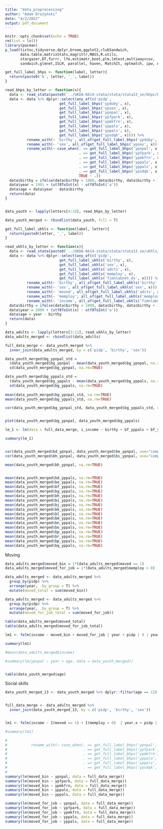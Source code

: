 ```yaml
---
title: "data_preprocessing"
author: "Adam Drożyński"
date: "4/2/2022"
output: pdf_document
---
```


```r
knitr::opts_chunk$set(echo = TRUE)
rm(list = ls())
library(pacman)
p_load(tictoc,tidyverse,dplyr,broom,ggplot2,clubSandwich,
       data.table,matrixStats,magrittr,MASS,R.utils,
       stargazer,DT,furrr, lfe,estimatr,boot,plm,lmtest,multiwayvcov,
       sandwich,glmnet,ISLR, parallel, haven, MatchIt, optmatch, ipw, AER, rdd)
```


```r
get_full_label_bhps <- function(label, letter){
  return(paste0('b', letter, '_', label))
}

read_bhps_by_letter <- function(x){
  data <- read_stata(paste0('../UKDA-6614-stata/stata/stata13_se/bhps/b', x, '_youth.dta'))
  data <- data %>% dplyr::select(any_of(c('pidp', 
                         get_full_label_bhps('ypdoby', x),
                         get_full_label_bhps('ypsex', x),
                         get_full_label_bhps('ypnpal', x),
                         get_full_label_bhps('ypfpark', x),
                         get_full_label_bhps('ypmkfrn', x),
                         get_full_label_bhps('yppalo', x),
                         get_full_label_bhps('yppals', x),
                         get_full_label_bhps('ypsdqk', x)))) %>% 
          rename_with(~ 'birthy', all_of(get_full_label_bhps('ypdoby', x))) %>% 
          rename_with(~ 'sex', all_of(get_full_label_bhps('ypsex', x))) %>%
          rename_with(~ case_when(. == get_full_label_bhps('ypnpal', x) ~ 'ypnpal', 
                                  . == get_full_label_bhps('ypfpark', x) ~ 'ypfpark', 
                                  . == get_full_label_bhps('ypmkfrn', x) ~ 'ypmkfrn', 
                                  . == get_full_label_bhps('yppalo', x) ~ 'yppalo', 
                                  . == get_full_label_bhps('yppals', x) ~ 'yppals',
                                  . == get_full_label_bhps('ypsdqk', x) ~ 'ypsdqk',
                                  TRUE ~ .))
  data$birthy = ifelse(data$birthy > 1000, data$birthy, data$birthy + 1900)
  data$year = 1991 + (utf8ToInt(x) - utf8ToInt('a'))
  data$age = data$year - data$birthy
  return(data)
}


data_youth <- lapply(letters[4:18], read_bhps_by_letter)

data_youth_merged <- rbindlist(data_youth, fill = T)
```

```r
get_full_label_ukhls <- function(label, letter){
  return(paste0(letter, '_', label))
}

read_ukhls_by_letter <- function(x){
  data <- read_stata(paste0('../UKDA-6614-stata/stata/stata13_se/ukhls/', x, '_indresp.dta'))
  data <- data %>% dplyr::select(any_of(c('pidp', 
                         get_full_label_ukhls('birthy', x),
                         get_full_label_ukhls('sex', x),
                         get_full_label_ukhls('adcts', x),
                         get_full_label_ukhls('memploy', x),
                         get_full_label_ukhls('fimnlabnet_dv', x)))) %>% 
          rename_with(~ 'birthy', all_of(get_full_label_ukhls('birthy', x))) %>% 
          rename_with(~ 'sex', all_of(get_full_label_ukhls('sex', x))) %>%
          rename_with(~ 'moved', all_of(get_full_label_ukhls('adcts', x))) %>%
          rename_with(~ 'memploy', all_of(get_full_label_ukhls('memploy', x))) %>%
          rename_with(~ 'income', all_of(get_full_label_ukhls('fimnlabnet_dv', x)))
  data$birthy = ifelse(data$birthy > 1000, data$birthy, data$birthy + 1900)
  data$year = 2009 + (utf8ToInt(x) - utf8ToInt('a'))
  data$age = year - birthy
  return(data)
}

data_adults <- lapply(letters[3:11], read_ukhls_by_letter)
data_adults_merged <- rbindlist(data_adults)
```

```r
full_data_merge <- data_youth_merged %>% 
  inner_join(data_adults_merged, by = c('pidp', 'birthy', 'sex'))
```

```r
data_youth_merged$bg_ypnpal_std = 
  (data_youth_merged$bg_ypnpal - mean(data_youth_merged$bg_ypnpal, na.rm=TRUE))/
  sd(data_youth_merged$bg_ypnpal, na.rm=TRUE)

data_youth_merged$bg_yppals_std = 
  (data_youth_merged$bg_yppals - mean(data_youth_merged$bg_yppals, na.rm=TRUE))/
  sd(data_youth_merged$bg_yppals, na.rm=TRUE)
  
mean(data_youth_merged$bg_ypnpal_std, na.rm=TRUE)
mean(data_youth_merged$bg_yppals_std, na.rm=TRUE)

cor(data_youth_merged$bg_ypnpal_std, data_youth_merged$bg_yppals_std, use="complete.obs")


plot(data_youth_merged$bg_ypnpal, data_youth_merged$bg_yppals)
```

```r
lm_1 <- lm(data = full_data_merge, i_income ~ birthy + bf_yppals + bf_ypnpal + bg_yppals + bg_ypnpal + bh_yppals + bh_ypnpal + bi_yppals + bi_ypnpal)

summary(lm_1)



```

```r


cor(data_youth_merged$bd_ypnpal, data_youth_merged$be_ypnpal, use="complete.obs")
cor(data_youth_merged$bh_ypnpal, data_youth_merged$bi_ypnpal, use="complete.obs")

mean(data_youth_merged$bh_ypnpal, na.rm=TRUE)


mean(data_youth_merged$bd_yppals, na.rm=TRUE)
mean(data_youth_merged$be_yppals, na.rm=TRUE)
mean(data_youth_merged$bf_yppals, na.rm=TRUE)
mean(data_youth_merged$bg_yppals, na.rm=TRUE)
mean(data_youth_merged$bh_yppals, na.rm=TRUE)
mean(data_youth_merged$bi_yppals, na.rm=TRUE)
mean(data_youth_merged$bj_yppals, na.rm=TRUE)
mean(data_youth_merged$bk_yppals, na.rm=TRUE)
mean(data_youth_merged$bl_yppals, na.rm=TRUE)
mean(data_youth_merged$bm_yppals, na.rm=TRUE)
mean(data_youth_merged$bn_yppals, na.rm=TRUE)
mean(data_youth_merged$bo_yppals, na.rm=TRUE)
mean(data_youth_merged$bp_yppals, na.rm=TRUE)
mean(data_youth_merged$br_yppals, na.rm=TRUE)
mean(data_youth_merged$bp_yppals, na.rm=TRUE)
mean(data_youth_merged$bq_yppals, na.rm=TRUE)


```

Moving
```r
data_adults_merged$moved_bin = 1*(data_adults_merged$moved == 1)
data_adults_merged$moved_for_job = 1*(data_adults_merged$memploy > 0)

data_adults_merged <- data_adults_merged %>% 
  group_by(pidp) %>% 
  arrange(year, .by_group = T) %>%
  mutate(moved_total = sum(moved_bin))

data_adults_merged <- data_adults_merged %>% 
  group_by(pidp) %>% 
  arrange(year, .by_group = T) %>%
  mutate(moved_for_job_total = sum(moved_for_job))

table(data_adults_merged$moved_total)
table(data_adults_merged$moved_for_job_total)

lm1 <- felm(income ~ moved_bin + moved_for_job | year + pidp | 0 | year, data = data_adults_merged)

summary(lm1)

#mean(data_adults_merged$income)

#summary(lm(ypnpal ~ year + age, data = data_youth_merged))


table(data_youth_merged$age)
```

Social skills
```r
data_youth_merged_13 <- data_youth_merged %>% dplyr::filter(age == 12)


full_data_merge <- data_adults_merged %>% 
  inner_join(data_youth_merged_13, by = c('pidp', 'birthy', 'sex'))


lm1 <- felm(income ~ I(moved == 1) + I(memploy > 0)  | year.x + pidp | 0 | year.x, data = full_data_merge)

#summary(lm1)

# 
#           rename_with(~ case_when(. == get_full_label_bhps('ypnpal', x) ~ 'ypnpal', 
#                                   . == get_full_label_bhps('ypfpark', x) ~ 'ypfpark', 
#                                   . == get_full_label_bhps('ypmkfrn', x) ~ 'ypmkfrn', 
#                                   . == get_full_label_bhps('yppalo', x) ~ 'yppalo', 
#                                   . == get_full_label_bhps('yppals', x) ~ 'yppals',
#                                   . == get_full_label_bhps('ypsdqk', x) ~ 'ypsdqk',
#                                   
summary(lm(moved_bin ~ ypnpal, data = full_data_merge))
summary(lm(moved_bin ~ ypfpark, data = full_data_merge))
summary(lm(moved_bin ~ ypmkfrn, data = full_data_merge))
summary(lm(moved_bin ~ yppalo, data = full_data_merge))
summary(lm(moved_bin ~ yppals, data = full_data_merge))

summary(lm(moved_for_job ~ ypnpal, data = full_data_merge))
summary(lm(moved_for_job ~ ypfpark, data = full_data_merge))
summary(lm(moved_for_job ~ ypmkfrn, data = full_data_merge))
summary(lm(moved_for_job ~ yppalo, data = full_data_merge))
summary(lm(moved_for_job ~ yppals, data = full_data_merge))

```
